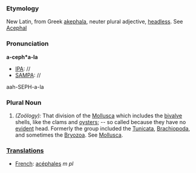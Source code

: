 ===Etymology===
New Latin, from Greek [[akephala]], neuter plural adjective, [[headless]]. See [[Acephal]]
===Pronunciation===
'''a-ceph*a-la'''
*[[IPA]]: //
*[[SAMPA]]: //
aah-SEPH-a-la
===Plural Noun===  
#''(Zoölogy):'' That division of the [[Mollusca]] which includes the [[bivalve]] shells, like the clams and [[oyster]]s; -- so called because they have no [[evident]] head. Formerly the group included the [[Tunicata]], [[Brachiopoda]], and sometimes the [[Bryozoa]]. See [[Mollusca]].
===[[Translation]]s===
*[[French]]: [[acéphales]] ''m pl''